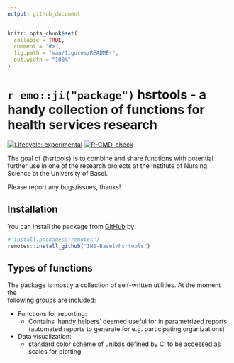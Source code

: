 ```yaml
---
output: github_document
---
```


<!-- README.md is generated from README.Rmd. Please edit that file -->

```r
knitr::opts_chunk$set(
  collapse = TRUE,
  comment = "#>",
  fig.path = "man/figures/README-",
  out.width = "100%"
)
```

# `r emo::ji("package")` hsrtools -  a handy collection of functions for health services research

<!-- badges: start -->
[![Lifecycle: experimental](https://img.shields.io/badge/lifecycle-experimental-orange.svg)](https://www.tidyverse.org/lifecycle/#experimental)
[![R-CMD-check](https://github.com/INS-Basel/hsrtools/workflows/R-CMD-check/badge.svg)](https://github.com/INS-Basel/hsrtools/actions)
<!-- badges: end -->

The goal of {hsrtools} is to combine and share functions with potential further use 
in one of the research projects at 
the Institute of Nursing Science at the University of Basel.  

Please report any bugs/issues, thanks! 

## Installation

You can install the package from [GitHub](https://github.com/) by:

```r
# install.packages("remotes")
remotes::install_github("INS-Basel/hsrtools")
``` 


## Types of functions

The package is mostly a collection of self-written utilities. At the moment the  
following groups are included: 

- Functions for reporting: 
  -  Contains 'handy helpers' deemed useful for in parametrized reports 
  (automated reports to generate for e.g. participating organizations) 
  
- Data visualization: 
  - standard color scheme of unibas defined by CI to be accessed as scales for plotting  

  
  





